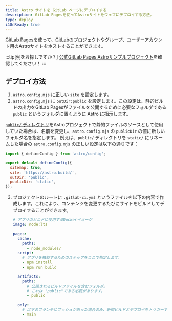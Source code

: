 ```yaml
---
title: Astro サイトを GitLab ページにデプロイする
description: GitLab Pagesを使ってAstroサイトをウェブにデプロイする方法。
type: deploy
i18nReady: true
---
```


[GitLab Pages](https://pages.gitlab.io/)を使って、[GitLab](https://about.gitlab.com/)のプロジェクトやグループ、ユーザーアカウント用のAstroサイトをホストすることができます。

:::tip[例をお探しですか？]
[公式GitLab Pages Astroサンプルプロジェクト](https://gitlab.com/pages/astro)を確認してください！
:::

## デプロイ方法

1. `astro.config.mjs` に正しい `site` を設定します。
2. `astro.config.mjs` に `outDir:public` を設定します。この設定は、静的ビルドの出力をGitLab Pagesがファイルを公開するために必要なフォルダである `public` というフォルダに置くように Astro に指示します。

  [`public/` ディレクトリ](/ja/core-concepts/project-structure/#public)をAstroプロジェクトで静的ファイルのソースとして使用していた場合は、名前を変更し、`astro.config.mjs` の `publicDir` の値に新しいフォルダ名を指定します。
   例えば、`public/` ディレクトリを `static/` にリネームした場合の `astro.config.mjs` の正しい設定は以下の通りです：

   ```js
   import { defineConfig } from 'astro/config';

   export default defineConfig({
     sitemap: true,
     site: 'https://astro.build/',
     outDir: 'public',
     publicDir: 'static',
   });
   ```

3. プロジェクトのルートに `.gitlab-ci.yml` というファイルを以下の内容で作成します。これにより、コンテンツを変更するたびにサイトをビルドしてデプロイすることができます。

   ```yaml
   # アプリのビルドに使用するDockerイメージ
   image: node:lts

   pages:
     cache:
       paths:
         - node_modules/
     script:
       # アプリを構築するためのステップをここで指定します。
       - npm install
       - npm run build

     artifacts:
       paths:
         # 公開されるビルドファイルを含むフォルダ。
         # これは "public"である必要があります。
         - public

     only:
       # 以下のブランチにプッシュがあった場合のみ、新規ビルドとデプロイをトリガーする。
       - main
   ```
